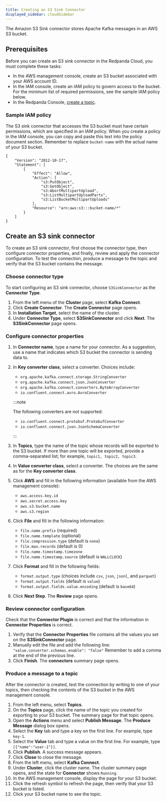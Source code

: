 ```yaml
---
title: Creating an S3 Sink Connector
displayed_sidebar: cloudSidebar
---
```


<head>
    <meta name="title" content="Create an S3 Sink Connector | Redpanda Docs"/>
    <meta name="description" content="Use the Redpanda Cloud to create an S3 Sink Connector."/>
</head>

The Amazon S3 Sink connector stores Apache Kafka messages in an AWS S3 bucket.

## Prerequisites

Before you can create an S3 sink connector in the Redpanda Cloud, you must complete these tasks:

* In the AWS management console, create an S3 bucket associated with your AWS account ID.
* In the IAM console, create an IAM policy to govern access to the bucket. For the minimum list of required permissions, see the sample IAM policy below.
* In the Redpanda Console, [create a topic](../../create-topic).

### Sample IAM policy

The S3 sink connector that accesses the S3 bucket must have certain permissions, which are specified in an IAM policy. When you create a policy in the IAM console, you can copy and paste this text into the policy document section. Remember to replace `bucket-name` with the actual name of your S3 bucket.

```
{
    "Version": "2012-10-17",
    "Statement": [
        {
            "Effect": "Allow",
            "Action": [
                "s3:PutObject",
                "s3:GetObject",
                "s3:AbortMultipartUpload",
                "s3:ListMultipartUploadParts",
                "s3:ListBucketMultipartUploads"
            ],
            "Resource": "arn:aws:s3:::bucket-name/*"
        }
    ]
}
```

## Create an S3 sink connector

To create an S3 sink connector, first choose the connector type, then configure connector properties, and finally, review and apply the connector configuration. To test the connection, produce a message to the topic and verify that the S3 bucket contains the message.

### Choose connector type

To start configuring an S3 sink connector, choose `S3SinkConnector` as the **Connector Type**.

1. From the left menu of the **Cluster** page, select **Kafka Connect**.
2. Click **Create Connector**.
    The **Create Connector** page opens.
3. In **Installation Target**, select the name of the cluster.
4. Under **Connector Type**, select **S3SinkConnector** and click **Next**.
    The **S3SinkConnector** page opens.

### Configure connector properties

1. In **Connector name**, type a name for your connector. As a suggestion, use a name that indicates which S3 bucket the connector is sending data to.
2. In **Key converter class**, select a converter. Choices include:
    * `org.apache.kafka.connect.storage.StringConverter`
    * `org.apache.kafka.connect.json.JsonConverter`
    * `org.apache.kafka.connect.converters.ByteArrayConverter`
    * `io.confluent.connect.avro.AvroConverter`

    :::note

    The following converters are not supported:
    * `io.confluent.connect.protobuf.ProtobufConverter`
    * `io.confluent.connect.json.JsonSchemaConverter`

    :::

3. In **Topics**, type the name of the topic whose records will be exported to the S3 bucket. If more than one topic will be exported, provide a comma-separated list; for example, `topic1, topic2, topic3`.
4. In **Value converter class**, select a converter. The choices are the same as for the **Key converter class**.
5. Click **AWS** and fill in the following information (available from the AWS management console):
    * `aws.access.key.id`
    * `aws.secret.access.key`
    * `aws.s3.bucket.name`
    * `aws.s3.region`
6. Click **File** and fill in the following information:
    * `file.name.prefix` (required)
    * `file.name.template` (optional)
    * `file.compression.type` (default is `none`)
    * `file.max.records` (default is 0)
    * `file.name.timestamp.timezone`
    * `file.name.timestamp.source` (default is `WALLCLOCK`)
7. Click **Format** and fill in the following fields:
    * `format.output.type` (choices include `csv`, `json`, `jsonl`, and `parquet`)
    * `format.output.fields` (default is `value`)
    * `format.output.fields.value.encoding` (default is `base64`)
8. Click **Next Step**.
    The **Review** page opens.

### Review connector configuration

Check that the **Connector Plugin** is correct and that the information in **Connector Properties** is correct.

1. Verify that the **Connector Properties** file contains all the values you set on the **S3SinkConnector** page.
2. Manually edit the file and add the following line:
    `"value.converter.schemas.enable": "false"`
    Remember to add a comma at the end of the previous line.
3. Click **Finish**.
    The **connectors** summary page opens.

### Produce a message to a topic

After the connector is created, test the connection by writing to one of your topics, then checking the contents of the S3 bucket in the AWS management console.

1. From the left menu, select **Topics**.
2. On the **Topics** page, click the name of the topic you created for exporting to your S3 bucket.
    The summary page for that topic opens.
3. Open the **Actions** menu and select **Publish Message**.
    The **Produce Message** dialog box opens.
4. Select the **Key** tab and type a key on the first line. For example, type `key-1`.
5. Select the **Value** tab and type a value on the first line. For example, type `[{"name":"user-1"}]`.
6. Click **Publish**.
    A success message appears.
7. Click **Close** to close the message.
8. From the left menu, select **Kafka Connect**.
9. Under **Cluster**, click the cluster name.
    The cluster summary page opens, and the state for **Connector** shows `Running`.
10. In the AWS management console, display the page for your S3 bucket.
11. Click the refresh symbol to refresh the page, then verify that your S3 bucket is listed.
12. Click your S3 bucket name to see the topic.